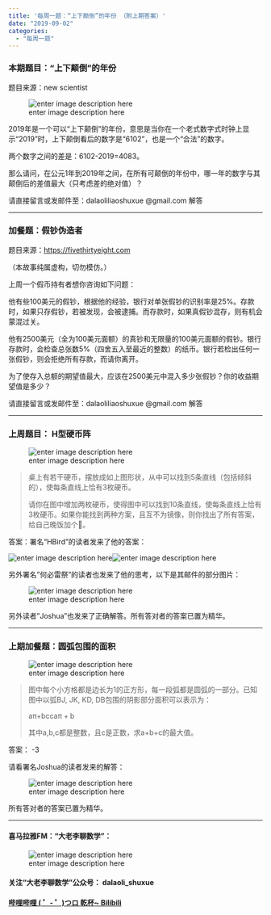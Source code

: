 ```yaml
---
title: '每周一题：“上下颠倒”的年份 （附上期答案）'
date: "2019-09-02"
categories:
  - "每周一题"
---
```


<h3 id="本期题目：“上下颠倒”的年份">本期题目：“上下颠倒”的年份</h3>

题目来源：new scientist

![enter image description here](https://images.newscientist.com/wp-content/uploads/2019/08/12150347/clock-puzzle-170819.jpg?width=1200)

2019年是一个可以“上下颠倒”的年份，意思是当你在一个老式数字式时钟上显示“2019”时，上下颠倒看后的数字是“6102”，也是一个“合法”的数字。

两个数字之间的差是：6102-2019=4083。

那么请问，在公元1年到2019年之间，在所有可颠倒的年份中，哪一年的数字与其颠倒后的差值最大（只考虑差的绝对值）？

请直接留言或发邮件至：dalaoliliaoshuxue @gmail.com 解答

<hr>

<h3 id="加餐题：假钞伪造者">加餐题：假钞伪造者</h3>

题目来源：<a href="https://fivethirtyeight.com">https://fivethirtyeight.com</a>

（本故事纯属虚构，切勿模仿。）

上周一个假币持有者想你咨询如下问题：

他有些100美元的假钞，根据他的经验，银行对单张假钞的识别率是25%。存款时，如果只存假钞，若被发现，会被逮捕。而存款时，如果真假钞混存，则有机会蒙混过关。

他有2500美元（全为100美元面额）的真钞和无限量的100美元面额的假钞。银行存款时，会检查总张数5%（四舍五入至最近的整数）的纸币。银行若检出任何一张假钞，则会拒绝所有存款，而请你离开。

为了使存入总额的期望值最大，应该在2500美元中混入多少张假钞？你的收益期望值是多少？

请直接留言或发邮件至：dalaoliliaoshuxue @gmail.com 解答

<hr>

<h3 id="上周题目：-h型硬币阵">上周题目： H型硬币阵</h3>

![enter image description here](https://pic1.zhimg.com/80/v2-92d23afc6e5c778ed5bdc447f2575de4_hd.jpg)

<blockquote>
桌上有若干硬币，摆放成如上图形状，从中可以找到5条直线（包括倾斜的），使每条直线上恰有3枚硬币。

请你在图中增加两枚硬币，使得图中可以找到10条直线，使每条直线上恰有3枚硬币。如果你能找到两种方案，且互不为镜像，则你找出了所有答案，给自己晚饭加个🍗。
</blockquote>

答案：署名“HBird”的读者发来了他的答案：

![enter image description here](https://pic3.zhimg.com/80/v2-1abdfec43c8faee61e5dd877813e33d3_hd.jpg)![enter image description here](https://pic1.zhimg.com/80/v2-afc68aee6191ef1ec19f8f54272f3164_hd.jpg)

另外署名"何必雷祭"的读者也发来了他的思考，以下是其邮件的部分图片：

![enter image description here](https://pic3.zhimg.com/80/v2-3a5c1d1d557d431d2ed838abbb94e1ee_hd.jpg)

另外读者"Joshua"也发来了正确解答。所有答对者的答案已置为精华。

<hr>

<h3 id="上期加餐题：圆弧包围的面积">上期加餐题：圆弧包围的面积</h3>

![enter image description here](https://pic1.zhimg.com/80/v2-8a8276902f78c92b0539425432aee174_hd.jpg)

<blockquote>
图中每个小方格都是边长为1的正方形，每一段弧都是圆弧的一部分。已知图中以弧BJ, JK, KD, DB包围的阴影部分面积可以表示为：

<span class="katex--display"><span class="katex-display"><span class="katex"><span class="katex-mathml">aπ+bc\frac{a\pi+b}{c}</span><span class="katex-html" aria-hidden="true"><span class="base"><span class="strut" style="height:2.05744em;vertical-align:-.686em;"></span><span class="mord"><span class="mopen nulldelimiter"></span><span class="mfrac"><span class="vlist-t vlist-t2"><span class="vlist-r"><span class="vlist" style="height:1.37144em;"><span class="" style="top:-2.314em;"><span class="pstrut" style="height:3em;"></span><span class="mord"><span class="mord mathdefault">c</span></span></span><span class="" style="top:-3.23em;"><span class="pstrut" style="height:3em;"></span><span class="frac-line" style="border-bottom-width:.04em;"></span></span><span class="" style="top:-3.677em;"><span class="pstrut" style="height:3em;"></span><span class="mord"><span class="mord mathdefault">a</span><span style="margin-right:.03588em;" class="mord mathdefault">π</span><span class="mspace" style="margin-right:.222222em;"></span><span class="mbin">+</span><span class="mspace" style="margin-right:.222222em;"></span><span class="mord mathdefault">b</span></span></span></span><span class="vlist-s">​</span></span><span class="vlist-r"><span class="vlist" style="height:.686em;"><span class=""></span></span></span></span></span><span class="mclose nulldelimiter"></span></span></span></span></span></span></span>

其中a,b,c都是整数，且c是正数，求a+b+c的最大值。
</blockquote>

答案： -3

请看署名Joshua的读者发来的解答：

![enter image description here](https://pic4.zhimg.com/80/v2-3279df45c2c962163987d09363ed821f_hd.jpg)

所有答对者的答案已置为精华。

<hr>

<h4 id="喜马拉雅fm：大老李聊数学”：">喜马拉雅FM："大老李聊数学”：</h4>

![enter image description here](https://pic1.zhimg.com/80/v2-8d13d5180712a2921dbf634a4ab3ce78_hd.jpg)

<h4 id="关注“大老李聊数学”公众号：-dalaoli_shuxue">关注“大老李聊数学”公众号： dalaoli_shuxue</h4>

<h4 id="哔哩哔哩--゜--゜つロ-乾杯-bilibili"><a href="https://link.zhihu.com/?target=https%3A//space.bilibili.com/423722633">哔哩哔哩 ( ゜- ゜)つロ 乾杯~ Bilibili</a></h4>